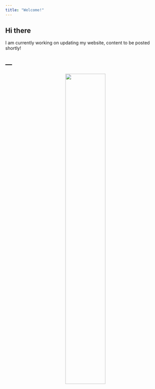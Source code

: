 ```yaml
---
title: "Welcome!"
---
```


## Hi there
I am currently working on updating my website, content to be posted shortly! 

---
---

<center>
![](ggm2.png){
width=50% }
</center>



